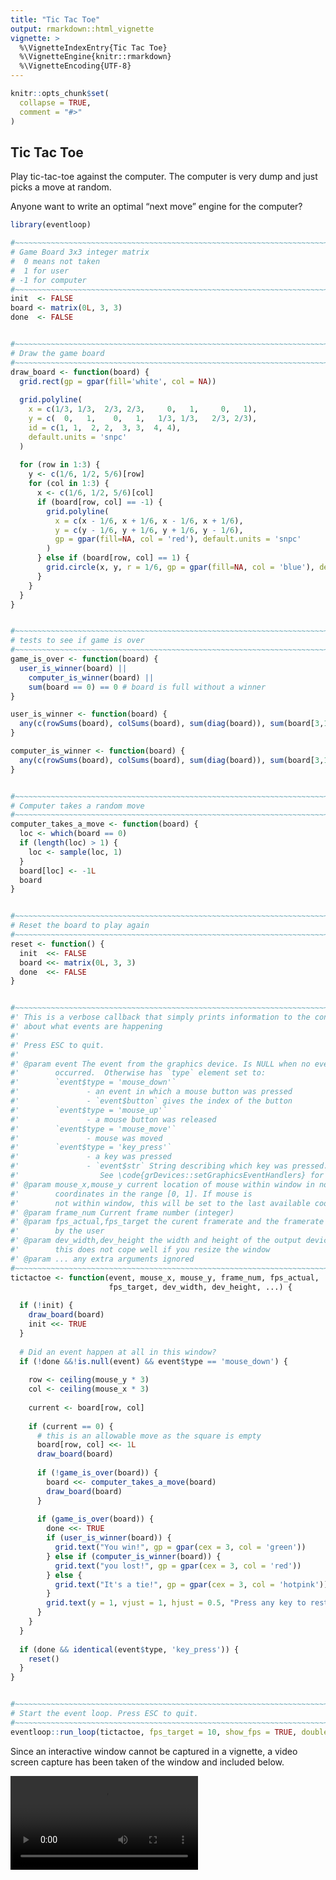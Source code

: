 ```yaml
---
title: "Tic Tac Toe"
output: rmarkdown::html_vignette
vignette: >
  %\VignetteIndexEntry{Tic Tac Toe}
  %\VignetteEngine{knitr::rmarkdown}
  %\VignetteEncoding{UTF-8}
---
```


```r
knitr::opts_chunk$set(
  collapse = TRUE,
  comment = "#>"
)
```

## Tic Tac Toe

Play tic-tac-toe against the computer.  The computer is very dump and just 
picks a move at random.

Anyone want to write an optimal "next move" engine for the computer?


```r
library(eventloop)

#~~~~~~~~~~~~~~~~~~~~~~~~~~~~~~~~~~~~~~~~~~~~~~~~~~~~~~~~~~~~~~~~~~~~~~~~~~~~~
# Game Board 3x3 integer matrix
#  0 means not taken
#  1 for user
# -1 for computer
#~~~~~~~~~~~~~~~~~~~~~~~~~~~~~~~~~~~~~~~~~~~~~~~~~~~~~~~~~~~~~~~~~~~~~~~~~~~~~
init  <- FALSE
board <- matrix(0L, 3, 3)
done  <- FALSE


#~~~~~~~~~~~~~~~~~~~~~~~~~~~~~~~~~~~~~~~~~~~~~~~~~~~~~~~~~~~~~~~~~~~~~~~~~~~~~
# Draw the game board
#~~~~~~~~~~~~~~~~~~~~~~~~~~~~~~~~~~~~~~~~~~~~~~~~~~~~~~~~~~~~~~~~~~~~~~~~~~~~~
draw_board <- function(board) {
  grid.rect(gp = gpar(fill='white', col = NA))
  
  grid.polyline(
    x = c(1/3, 1/3,  2/3, 2/3,     0,   1,     0,   1),
    y = c(  0,   1,    0,   1,   1/3, 1/3,   2/3, 2/3),
    id = c(1, 1,  2, 2,  3, 3,  4, 4),
    default.units = 'snpc'
  )
  
  for (row in 1:3) {
    y <- c(1/6, 1/2, 5/6)[row]
    for (col in 1:3) {
      x <- c(1/6, 1/2, 5/6)[col]
      if (board[row, col] == -1) {
        grid.polyline(
          x = c(x - 1/6, x + 1/6, x - 1/6, x + 1/6),
          y = c(y - 1/6, y + 1/6, y + 1/6, y - 1/6),
          gp = gpar(fill=NA, col = 'red'), default.units = 'snpc'
        )
      } else if (board[row, col] == 1) {
        grid.circle(x, y, r = 1/6, gp = gpar(fill=NA, col = 'blue'), default.units = 'snpc')
      }
    }
  }
}


#~~~~~~~~~~~~~~~~~~~~~~~~~~~~~~~~~~~~~~~~~~~~~~~~~~~~~~~~~~~~~~~~~~~~~~~~~~~~~
# tests to see if game is over
#~~~~~~~~~~~~~~~~~~~~~~~~~~~~~~~~~~~~~~~~~~~~~~~~~~~~~~~~~~~~~~~~~~~~~~~~~~~~~
game_is_over <- function(board) {
  user_is_winner(board) ||
    computer_is_winner(board) ||
    sum(board == 0) == 0 # board is full without a winner
}

user_is_winner <- function(board) {
  any(c(rowSums(board), colSums(board), sum(diag(board)), sum(board[3,1] + board[2,2] + board[1,3])) == 3)
}

computer_is_winner <- function(board) {
  any(c(rowSums(board), colSums(board), sum(diag(board)), sum(board[3,1] + board[2,2] + board[1,3])) == -3)
}


#~~~~~~~~~~~~~~~~~~~~~~~~~~~~~~~~~~~~~~~~~~~~~~~~~~~~~~~~~~~~~~~~~~~~~~~~~~~~~
# Computer takes a random move
#~~~~~~~~~~~~~~~~~~~~~~~~~~~~~~~~~~~~~~~~~~~~~~~~~~~~~~~~~~~~~~~~~~~~~~~~~~~~~
computer_takes_a_move <- function(board) {
  loc <- which(board == 0)
  if (length(loc) > 1) {
    loc <- sample(loc, 1)
  }
  board[loc] <- -1L
  board
}


#~~~~~~~~~~~~~~~~~~~~~~~~~~~~~~~~~~~~~~~~~~~~~~~~~~~~~~~~~~~~~~~~~~~~~~~~~~~~~
# Reset the board to play again
#~~~~~~~~~~~~~~~~~~~~~~~~~~~~~~~~~~~~~~~~~~~~~~~~~~~~~~~~~~~~~~~~~~~~~~~~~~~~~
reset <- function() {
  init  <<- FALSE
  board <<- matrix(0L, 3, 3)
  done  <<- FALSE
}


#~~~~~~~~~~~~~~~~~~~~~~~~~~~~~~~~~~~~~~~~~~~~~~~~~~~~~~~~~~~~~~~~~~~~~~~~~~~~~
#' This is a verbose callback that simply prints information to the console
#' about what events are happening
#' 
#' Press ESC to quit.
#' 
#' @param event The event from the graphics device. Is NULL when no event
#'        occurred.  Otherwise has `type` element set to:
#'        `event$type = 'mouse_down'` 
#'               - an event in which a mouse button was pressed
#'               - `event$button` gives the index of the button
#'        `event$type = 'mouse_up'`   
#'               - a mouse button was released
#'        `event$type = 'mouse_move'`   
#'               - mouse was moved 
#'        `event$type = 'key_press'`  
#'               - a key was pressed
#'               - `event$str` String describing which key was pressed. 
#'                  See \code{grDevices::setGraphicsEventHandlers} for more information.
#' @param mouse_x,mouse_y current location of mouse within window in normalised 
#'        coordinates in the range [0, 1]. If mouse is 
#'        not within window, this will be set to the last available coordinates
#' @param frame_num Current frame number (integer)
#' @param fps_actual,fps_target the curent framerate and the framerate specified
#'        by the user
#' @param dev_width,dev_height the width and height of the output device. Note:
#'        this does not cope well if you resize the window
#' @param ... any extra arguments ignored
#~~~~~~~~~~~~~~~~~~~~~~~~~~~~~~~~~~~~~~~~~~~~~~~~~~~~~~~~~~~~~~~~~~~~~~~~~~~~~
tictactoe <- function(event, mouse_x, mouse_y, frame_num, fps_actual,
                      fps_target, dev_width, dev_height, ...) {
  
  if (!init) {
    draw_board(board)
    init <<- TRUE
  }
  
  # Did an event happen at all in this window?
  if (!done &&!is.null(event) && event$type == 'mouse_down') {
    
    row <- ceiling(mouse_y * 3)
    col <- ceiling(mouse_x * 3)
    
    current <- board[row, col]
    
    if (current == 0) {
      # this is an allowable move as the square is empty
      board[row, col] <<- 1L
      draw_board(board)
      
      if (!game_is_over(board)) {
        board <<- computer_takes_a_move(board)
        draw_board(board)
      }
      
      if (game_is_over(board)) {
        done <<- TRUE
        if (user_is_winner(board)) {
          grid.text("You win!", gp = gpar(cex = 3, col = 'green'))
        } else if (computer_is_winner(board)) {
          grid.text("you lost!", gp = gpar(cex = 3, col = 'red'))
        } else {
          grid.text("It's a tie!", gp = gpar(cex = 3, col = 'hotpink'))
        }
        grid.text(y = 1, vjust = 1, hjust = 0.5, "Press any key to restart", gp = gpar(cex = 2, col = 'blue'))
      }
    }
  }
  
  if (done && identical(event$type, 'key_press')) {
    reset()
  }
}


#~~~~~~~~~~~~~~~~~~~~~~~~~~~~~~~~~~~~~~~~~~~~~~~~~~~~~~~~~~~~~~~~~~~~~~~~~~~~~
# Start the event loop. Press ESC to quit.
#~~~~~~~~~~~~~~~~~~~~~~~~~~~~~~~~~~~~~~~~~~~~~~~~~~~~~~~~~~~~~~~~~~~~~~~~~~~~~
eventloop::run_loop(tictactoe, fps_target = 10, show_fps = TRUE, double_buffer = FALSE)
```




Since an interactive window cannot be captured in a vignette, a video
screen capture has been taken of the window and included below.

<video controls>
  <source src="images/tictactoe.mp4" type="video/mp4">
  Your browser does not support the video tag.
</video>
